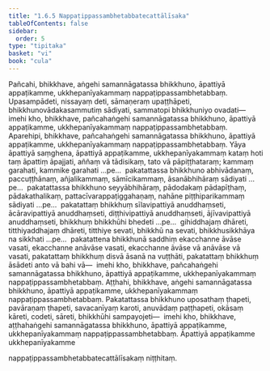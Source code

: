 ```yaml
---
title: "1.6.5 Nappaṭippassambhetabbatecattālīsaka"
tableOfContents: false
sidebar:
  order: 5
type: "tipitaka"
basket: "vi"
book: "cula"
---
```



<DynamicBreadcrumb />

<Division number="62" book="cula" e="ch" v="4" p="65">

<Paragraph number="283" book="cula">
Pañcahi, bhikkhave, aṅgehi samannāgatassa bhikkhuno, āpattiyā appaṭikamme, ukkhepanīyakammaṃ nappaṭippassambhetabbaṃ. Upasampādeti, nissayaṃ deti, sāmaṇeraṃ upaṭṭhāpeti, bhikkhunovādakasammutiṃ sādiyati, sammatopi bhikkhuniyo ovadati—  imehi kho, bhikkhave, pañcahaṅgehi samannāgatassa bhikkhuno, āpattiyā appaṭikamme, ukkhepanīyakammaṃ nappaṭippassambhetabbaṃ.
</Paragraph>

<Paragraph number="284" book="cula">
Aparehipi, bhikkhave, pañcahaṅgehi samannāgatassa bhikkhuno, āpattiyā appaṭikamme, ukkhepanīyakammaṃ nappaṭippassambhetabbaṃ. Yāya āpattiyā saṃghena, āpattiyā appaṭikamme, ukkhepanīyakammaṃ kataṃ hoti taṃ āpattiṃ āpajjati, aññaṃ vā tādisikaṃ, tato vā pāpiṭṭhataraṃ; kammaṃ garahati, kammike garahati …pe…  pakatattassa bhikkhuno abhivādanaṃ, paccuṭṭhānaṃ, añjalikammaṃ, sāmīcikammaṃ, āsanābhihāraṃ sādiyati …pe…  pakatattassa bhikkhuno seyyābhihāraṃ, pādodakaṃ pādapīṭhaṃ, pādakathalikaṃ, pattacīvarappaṭiggahaṇaṃ, nahāne piṭṭhiparikammaṃ sādiyati …pe…  pakatattaṃ bhikkhuṃ sīlavipattiyā anuddhaṃseti, ācāravipattiyā anuddhaṃseti, diṭṭhivipattiyā anuddhaṃseti, ājīvavipattiyā anuddhaṃseti, bhikkhuṃ bhikkhūhi bhedeti …pe…  gihiddhajaṃ dhāreti, titthiyaddhajaṃ dhāreti, titthiye sevati, bhikkhū na sevati, bhikkhusikkhāya na sikkhati …pe…  pakatattena bhikkhunā saddhiṃ ekacchanne āvāse vasati, ekacchanne anāvāse vasati, ekacchanne āvāse vā anāvāse vā vasati, pakatattaṃ bhikkhuṃ disvā āsanā na vuṭṭhāti, pakatattaṃ bhikkhuṃ āsādeti anto vā bahi vā—  imehi kho, bhikkhave, pañcahaṅgehi samannāgatassa bhikkhuno, āpattiyā appaṭikamme, ukkhepanīyakammaṃ nappaṭippassambhetabbaṃ.
</Paragraph>

<Paragraph number="285" book="cula">
Aṭṭhahi, bhikkhave, aṅgehi samannāgatassa bhikkhuno, āpattiyā appaṭikamme, ukkhepanīyakammaṃ nappaṭippassambhetabbaṃ. Pakatattassa bhikkhuno uposathaṃ ṭhapeti, pavāraṇaṃ ṭhapeti, savacanīyaṃ karoti, anuvādaṃ paṭṭhapeti, okāsaṃ kāreti, codeti, sāreti, bhikkhūhi sampayojeti—  imehi kho, bhikkhave, aṭṭhahaṅgehi samannāgatassa bhikkhuno, āpattiyā appaṭikamme, ukkhepanīyakammaṃ nappaṭippassambhetabbaṃ.

</Paragraph>
</Division>

<Paragraph number="286" book="cula">
Āpattiyā appaṭikamme ukkhepanīyakamme

  
nappaṭippassambhetabbatecattālīsakaṃ niṭṭhitaṃ.
</Paragraph>